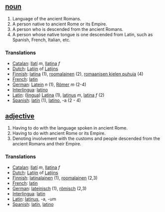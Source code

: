 == [[noun]] ==

# Language of the ancient Romans.
# A person native to ancient Rome or its Empire.
# A person who is descended from the ancient Romans.
# A person whose native tongue is one descended from Latin, such as Spanish, French, Italian, etc.


===Translations===
*[[Catalan]]: [[llatí]] ''m'', [[llatina]] ''f''
*[[Dutch]]: [[Latijn]] of [[Latijns]]
*[[Finnish]]: [[latina]] (1), [[roomalainen]] (2), [[romaanisen kielen puhuja]] (4)
*[[French]]: [[latin]]
*[[German]]: [[Latein]] ''n'' (1), [[Römer]] ''m'' (2-4)
*[[Interlingua]]: [[latino]]
*[[Latin]]: ([[lingua]]) [[Latina]] (1), [[latinus]] ''m'', [[latina]] ''f'' (2)
*[[Spanish]]: [[latín]] (1), [[latino]], -a (2 - 4)

== [[adjective]] ==

# Having to do with the language spoken in ancient Rome.
# Having to do with ancient Rome or its Empire.
# Denoting involvement with the customs and people descended from the ancient Romans and their Empire.


===Translations===
*[[Catalan]]: [[llatí]] ''m'', [[llatina]] ''f''
*[[Dutch]]: [[Latijn]] of [[Latijns]]
*[[Finnish]]: [[latinalainen]] (1), [[roomalainen]] (2,3)
*[[French]]: [[latin]]
*[[German]]: [[lateinisch]] (1), [[römisch]] (2,3)
*[[Interlingua]]: [[latin]]
*[[Latin]]: [[latinus]], -a, -um
*[[Spanish]]: [[latín]], [[latino]]